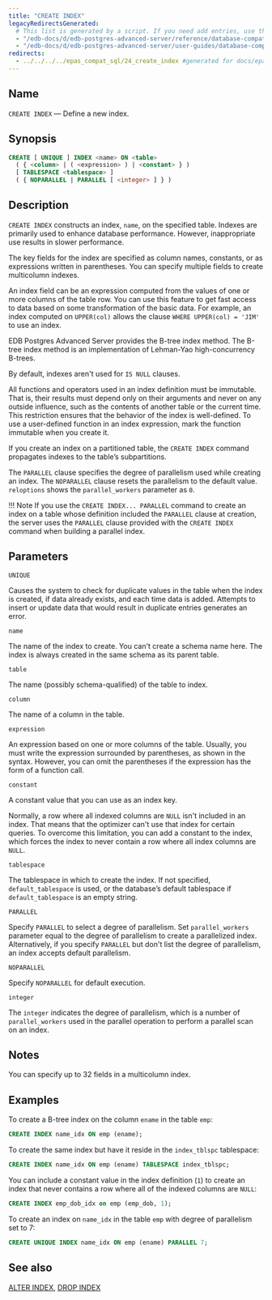 ```yaml
---
title: "CREATE INDEX"
legacyRedirectsGenerated:
  # This list is generated by a script. If you need add entries, use the `legacyRedirects` key.
  - "/edb-docs/d/edb-postgres-advanced-server/reference/database-compatibility-for-oracle-developers-reference-guide/9.6/Database_Compatibility_for_Oracle_Developers_Reference_Guide.1.038.html"
  - "/edb-docs/d/edb-postgres-advanced-server/user-guides/database-compatibility-for-oracle-developers-guide/9.5/Database_Compatibility_for_Oracle_Developers_Guide.1.068.html"
redirects:
  - ../../../../epas_compat_sql/24_create_index #generated for docs/epas/reorg-role-use-case-mode
---
```


<div id="create_index" class="registered_link"></div>

## Name

`CREATE INDEX` &mdash; Define a new index.

## Synopsis

```sql
CREATE [ UNIQUE ] INDEX <name> ON <table>
  ( { <column> | ( <expression> ) | <constant> } )
  [ TABLESPACE <tablespace> ]
  ( { NOPARALLEL | PARALLEL [ <integer> ] } )
```

## Description

`CREATE INDEX` constructs an index, `name`, on the specified table. Indexes are primarily used to enhance database performance. However, inappropriate use results in slower performance.

The key fields for the index are specified as column names, constants, or as expressions written in parentheses. You can specify multiple fields to create multicolumn indexes.

An index field can be an expression computed from the values of one or more columns of the table row. You can use this feature to get fast access to data based on some transformation of the basic data. For example, an index computed on `UPPER(col)` allows the clause `WHERE UPPER(col) = 'JIM'` to use an index.

EDB Postgres Advanced Server provides the B-tree index method. The B-tree index method is an implementation of Lehman-Yao high-concurrency B-trees.

By default, indexes aren't used for `IS NULL` clauses.

All functions and operators used in an index definition must be immutable. That is, their results must depend only on their arguments and never on any outside influence, such as the contents of another table or the current time. This restriction ensures that the behavior of the index is well-defined. To use a user-defined function in an index expression, mark the function immutable when you create it.

If you create an index on a partitioned table, the `CREATE INDEX` command propagates indexes to the table’s subpartitions.

The `PARALLEL` clause specifies the degree of parallelism used while creating an index. The `NOPARALLEL` clause resets the parallelism to the default value. `reloptions` shows the `parallel_workers` parameter as `0`.

!!! Note
    If you use the `CREATE INDEX... PARALLEL` command to create an index on a table whose definition included the `PARALLEL` clause at creation, the server uses the `PARALLEL` clause provided with the `CREATE INDEX` command when building a parallel index.

## Parameters

`UNIQUE`

 Causes the system to check for duplicate values in the table when the index is created, if data already exists, and each time data is added. Attempts to insert or update data that would result in duplicate entries generates an error.

`name`

 The name of the index to create. You can't create a schema name here. The index is always created in the same schema as its parent table.

`table`

 The name (possibly schema-qualified) of the table to index.

`column`

 The name of a column in the table.

`expression`

 An expression based on one or more columns of the table. Usually, you must write the expression surrounded by parentheses, as shown in the syntax. However, you can omit the parentheses if the expression has the form of a function call.

`constant`

 A constant value that you can use as an index key.

 Normally, a row where all indexed columns are `NULL` isn't included in an index. That means that the optimizer can't use that index for certain queries. To overcome this limitation, you can add a constant to the index, which forces the index to never contain a row where all index columns are `NULL`.

`tablespace`

 The tablespace in which to create the index. If not specified, `default_tablespace` is used, or the database’s default tablespace if `default_tablespace` is an empty string.

`PARALLEL`

 Specify `PARALLEL` to select a degree of parallelism. Set `parallel_workers` parameter equal to the degree of parallelism to create a parallelized index. Alternatively, if you specify `PARALLEL` but don't list the degree of parallelism, an index accepts default parallelism.

`NOPARALLEL`

 Specify `NOPARALLEL` for default execution.

`integer`

 The `integer` indicates the degree of parallelism, which is a number of `parallel_workers` used in the parallel operation to perform a parallel scan on an index.

## Notes

You can specify up to 32 fields in a multicolumn index.

## Examples

To create a B-tree index on the column `ename` in the table `emp`:

```sql
CREATE INDEX name_idx ON emp (ename);
```

To create the same index but have it reside in the `index_tblspc` tablespace:

```sql
CREATE INDEX name_idx ON emp (ename) TABLESPACE index_tblspc;
```

You can include a constant value in the index definition (`1`) to create an index that never contains a row where all of the indexed columns are `NULL`:

```sql
CREATE INDEX emp_dob_idx on emp (emp_dob, 1);
```

To create an index on `name_idx` in the table `emp` with degree of parallelism set to 7:

```sql
CREATE UNIQUE INDEX name_idx ON emp (ename) PARALLEL 7;
```

## See also

[ALTER INDEX](03_alter_index), [DROP INDEX](48_drop_index)
